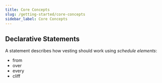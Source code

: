 ```yaml
---
title: Core Concepts
slug: /getting-started/core-concepts
sidebar_label: Core Concepts
---
```

## Declarative Statements

A statement describes how vesting should work using *schedule elements*:

- from
- over
- every
- cliff
